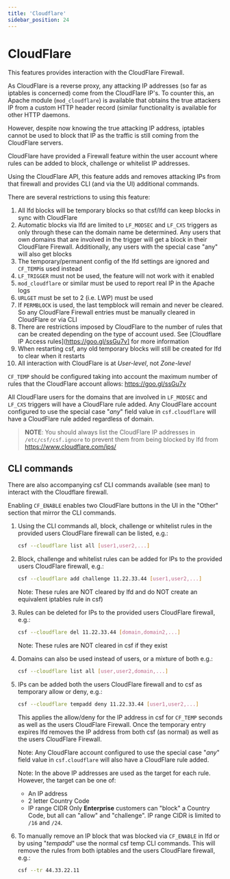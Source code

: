 ```yaml
---
title: 'Cloudflare'
sidebar_position: 24
---
```


# CloudFlare

This features provides interaction with the CloudFlare Firewall.

As CloudFlare is a reverse proxy, any attacking IP addresses (so far as iptables is concerned) come from the CloudFlare IP's. To counter this, an Apache module (`mod_cloudflare`) is available that obtains the true attackers IP from a custom HTTP header record (similar functionality is available for other HTTP daemons.

However, despite now knowing the true attacking IP address, iptables cannot be used to block that IP as the traffic is still coming from the CloudFlare servers.

CloudFlare have provided a Firewall feature within the user account where rules can be added to block, challenge or whitelist IP addresses.

Using the CloudFlare API, this feature adds and removes attacking IPs from that firewall and provides CLI (and via the UI) additional commands.

There are several restrictions to using this feature:

1.  All lfd blocks will be temporary blocks so that csf/lfd can keep blocks in sync with CloudFlare
2.  Automatic blocks via lfd are limited to `LF_MODSEC` and `LF_CXS` triggers as only through these can the domain name be determined. Any users that own domains that are involved in the trigger will get a block in their CloudFlare Firewall. Additionally, any users with the special case "any" will also get blocks
3.  The temporary/permanent config of the lfd settings are ignored and `CF_TEMP`is used instead
4.  `LF_TRIGGER` must not be used, the feature will not work with it enabled
5.  `mod_cloudflare` or similar must be used to report real IP in the Apache logs
6.  `URLGET` must be set to 2 (i.e. LWP) must be used
7.  If `PERMBLOCK` is used, the last tempblock will remain and never be cleared. So any CloudFlare Firewall entries must be manually cleared in CloudFlare or via CLI
8.  There are restrictions imposed by CloudFlare to the number of rules that can be created depending on the type of account used. See [Cloudflare IP Access rules](https://goo.gl/ssGu7v] for more information
9.  When restarting csf, any old temporary blocks will still be created for lfd to clear when it restarts
10. All interaction with CloudFlare is at *User-level*, not *Zone-level*

`CF_TEMP` should be configured taking into account the maximum number of rules that the CloudFlare account allows: https://goo.gl/ssGu7v

All CloudFlare users for the domains that are involved in `LF_MODSEC` and `LF_CXS` triggers will have a CloudFlare rule added. Any CloudFlare account configured to use the special case "*any*" field value in `csf.cloudflare` will have a CloudFlare rule added regardless of domain.

> **NOTE**: You should always list the CloudFlare IP addresses in `/etc/csf/csf.ignore` to prevent them from being blocked by lfd from https://www.cloudflare.com/ips/


## CLI commands

There are also accompanying csf CLI commands available (see man) to interact with the Cloudflare firewall.

Enabling `CF_ENABLE` enables two CloudFlare buttons in the UI in the "Other" section that mirror the CLI commands.

1. Using the CLI commands all, block, challenge or whitelist rules in the provided users CloudFlare firewall can be listed, e.g.:
   ```bash
   csf --cloudflare list all [user1,user2,...]
   ```
2. Block, challenge and whitelist rules can be added for IPs to the provided users CloudFlare firewall, e.g.:
   ```bash
   csf --cloudflare add challenge 11.22.33.44 [user1,user2,...]
   ```
   Note: These rules are NOT cleared by lfd and do NOT create an equivalent iptables rule in csf)
3. Rules can be deleted for IPs to the provided users CloudFlare firewall, e.g.:
   ```bash
   csf --cloudflare del 11.22.33.44 [domain,domain2,...]
   ```
   Note: These rules are NOT cleared in csf if they exist
4. Domains can also be used instead of users, or a mixture of both e.g.:
   ```bash
   csf --cloudflare list all [user,user2,domain,...]
   ```
5. IPs can be added both the users CloudFlare firewall and to csf as temporary allow or deny, e.g.:
   ```bash
   csf --cloudflare tempadd deny 11.22.33.44 [user1,user2,...]
   ```
   This applies the allow/deny for the IP address in csf for `CF_TEMP` seconds as well as the users CloudFlare Firewall. Once the temporary entry expires lfd removes the IP address from both csf (as normal) as well as the users CloudFlare Firewall.

   Note: Any CloudFlare account configured to use the special case "*any*" field value in `csf.cloudflare` will also have a CloudFlare rule added.

   Note: In the above IP addresses are used as the target for each rule. However,
   the target can be one of:
   - An IP address
   - 2 letter Country Code
   - IP range CIDR
   Only **Enterprise** customers can "block" a Country Code, but all can "allow" and "challenge". IP range CIDR is limited to `/16` and `/24`.
6. To manually remove an IP block that was blocked via `CF_ENABLE` in lfd or by using "*tempadd*" use the normal csf temp CLI commands. This will remove the rules from both iptables and the users CloudFlare firewall, e.g.:
   ```bash
   csf --tr 44.33.22.11
   ```
